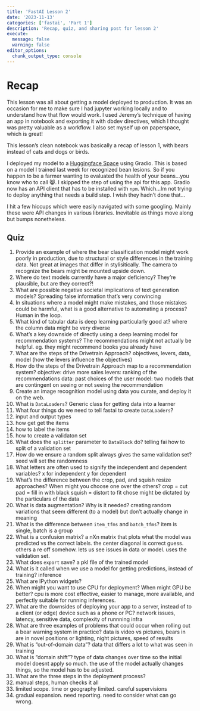 ```yaml
---
title: 'FastAI Lesson 2'
date: '2023-11-13'
categories: ['fastai', 'Part 1']
description: 'Recap, quiz, and sharing post for lesson 2'
execute: 
  message: false
  warning: false
editor_options: 
  chunk_output_type: console
---
```


# Recap

This lesson was all about getting a model deployed to production. It was an occasion for me to make sure I had jupyter working locally and to understand how that flow would work.
I used Jeremy's technique of having an app in notebook and exporting it with dbdev directives, which I thought was pretty valuable as a workflow. I also set myself up on paperspace, which is great!

This lesson's clean notebook was basically a recap of lesson 1, with bears instead of cats and dogs or birds.

I deployed my model to a [Huggingface Space](https://zmackie-bean-lesions.hf.space/) using Gradio. This is based on a model I trained last week for recognized bean lesions. So if you happen to be a farmer wanting to evaluated the health of your beans...you know who to call 😸. I skipped the step of using the api for this app. Gradio now has an API client that has to be installed with `npm`. Which...Im not trying to deploy anything that needs a build step. I wish they hadn't done that...

I hit a few hiccups which were easily navigated with some googling. Mainly these were API changes in various libraries. Inevitable as things move along but bumps nonetheless.

## Quiz

1. Provide an example of where the bear classification model might work poorly in production, due to structural or style differences in the training data.
Not great at images that differ in stylisitically. The camera to recognize the bears might be mounted upside down.
1. Where do text models currently have a major deficiency?
They're plausible, but are they correct?!
1. What are possible negative societal implications of text generation models?
Spreading false information that's very convincing
1. In situations where a model might make mistakes, and those mistakes could be harmful, what is a good alternative to automating a process?
Human in the loop.
1. What kind of tabular data is deep learning particularly good at?
where the column data might be very diverse
1. What's a key downside of directly using a deep learning model for recommendation systems?
The recommendations might not actually be helpful. eg. they might recommend books you already have
1. What are the steps of the Drivetrain Approach?
objectives, levers, data, model (how the levers influence the objectives)
1. How do the steps of the Drivetrain Approach map to a recommendation system?
objective:  drive more sales
levers: ranking of the recommendations
data: past choices of the user
model: two models that are contingent on seeing or not seeing the recommendation
1. Create an image recognition model using data you curate, and deploy it on the web.
1. What is `DataLoaders`?
Generic class for getting data into a learner
1. What four things do we need to tell fastai to create `DataLoaders`?
  1. input and output types
  1. how get get the items
  1. how to label the items
  1. how to create a validaton set
1. What does the `splitter` parameter to `DataBlock` do?
telling fai how to split of a validation set
1. How do we ensure a random split always gives the same validation set?
seed will set the randomness
1. What letters are often used to signify the independent and dependent variables?
x for independent 
y for dependent
1. What's the difference between the crop, pad, and squish resize approaches? When might you choose one over the others?
crop = cut
pad = fill in with black
squish = distort to fit
chose might be dictated by the particulars of the data
1. What is data augmentation? Why is it needed?
creating random variations that seem different (to a model) but don't actually change in meaning
1. What is the difference between `item_tfms` and `batch_tfms`?
item is single, batch is a group
1. What is a confusion matrix?
a nXn matrix that plots what the model was predicted vs the correct labels.  the center diagonal is correct guess. others a re off somehow. lets us see issues in data or model.
uses the validation set.
1. What does `export` save?
a pkl file of the trained model
1. What is it called when we use a model for getting predictions, instead of training?
inference
1. What are IPython widgets?
1. When might you want to use CPU for deployment? When might GPU be better?
cpu is more cost effective, easier to manage, more available, and perfectly suitable for running inferences.
1. What are the downsides of deploying your app to a server, instead of to a client (or edge) device such as a phone or PC?
network issues, latency, sensitive data, complexity of runnning infra
1. What are three examples of problems that could occur when rolling out a bear warning system in practice?
data is video vs pictures, bears in are in novel positions or lighting, night pictures, speed of results
1. What is "out-of-domain data"?
data that differs a lot to what was seen in training
1. What is "domain shift"?
type of data changes over time so the initial model doesnt apply so much. the use of the model actually changes things, so the model has to be adjusted.
1. What are the three steps in the deployment process?
  1. manual steps, human checks it all
  1. limited scope. time or geography limited. careful supervisions
  1. gradual expansion. need reporting. need to consider what can go wrong.
  